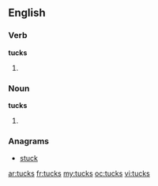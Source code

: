 ==English==

===Verb===
'''tucks'''

# {{third-person singular of|[[tuck]]}}

===Noun===
'''tucks'''

# {{plural of|[[tuck]]}}

===Anagrams===
* [[stuck#English|stuck]]

[[ar:tucks]]
[[fr:tucks]]
[[my:tucks]]
[[oc:tucks]]
[[vi:tucks]]